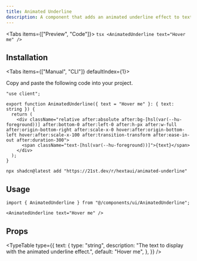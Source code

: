 ```yaml
---
title: Animated Underline
description: A component that adds an animated underline effect to text.
---
```





<Tabs items={["Preview", "Code"]}>
  <Tab value="Preview">
    <PreviewContainer>
      <AnimatedUnderline text="Hover me" />
    </PreviewContainer>
  </Tab>
  <Tab value="Code">
    ```tsx
    <AnimatedUnderline text="Hover me" />
    ```
  </Tab>
</Tabs>

## Installation

<Tabs items={["Manual", "CLI"]} defaultIndex={1}>
<Tab value="Manual">

Copy and paste the following code into your project.

```tsx title="components/ui/AnimatedUnderline.tsx"
"use client";

export function AnimatedUnderline({ text = "Hover me" }: { text: string }) {
  return (
    <div className="relative after:absolute after:bg-[hsl(var(--hu-foreground))] after:bottom-0 after:left-0 after:h-px after:w-full after:origin-bottom-right after:scale-x-0 hover:after:origin-bottom-left hover:after:scale-x-100 after:transition-transform after:ease-in-out after:duration-300">
      <span className="text-[hsl(var(--hu-foreground))]">{text}</span>
    </div>
  );
}
```

</Tab>
<Tab value="CLI">

```package-install
npx shadcn@latest add "https://21st.dev/r/hextaui/animated-underline"
```

</Tab>
</Tabs>

## Usage

```tsx
import { AnimatedUnderline } from "@/components/ui/AnimatedUnderline";
```

```tsx
<AnimatedUnderline text="Hover me" />
```

## Props

<TypeTable
  type={{
    text: {
      type: "string",
      description: "The text to display with the animated underline effect.",
      default: "Hover me",
    },
  }}
/>
